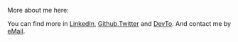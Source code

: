 More about me here:

You can find more in [LinkedIn](https://www.linkedin.com/in/poleselfg/), [Github](https://github.com/poleselfg),[Twitter](https://twitter.com/MisfitsCode) and [DevTo](https://dev.to/poleselfg). 
And contact me by [eMail](mailto:poleselfg@gmail.com).
